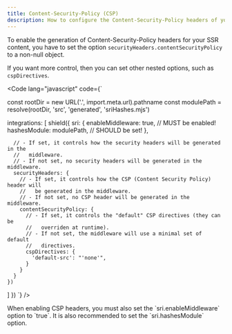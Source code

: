```yaml
---
title: Content-Security-Policy (CSP)
description: How to configure the Content-Security-Policy headers of your website with Astro-Shield
---
```



To enable the generation of Content-Security-Policy headers for your SSR
content, you have to set the option `securityHeaders.contentSecurityPolicy` to
a non-null object.

If you want more control, then you can set other nested options, such as
`cspDirectives`.

<Code
    lang="javascript"
    code={`


const rootDir = new URL('.', import.meta.url).pathname
const modulePath = resolve(rootDir, 'src', 'generated', 'sriHashes.mjs')

  integrations: [
    shield({
      sri: {
        enableMiddleware: true,   // MUST be enabled!
        hashesModule: modulePath, // SHOULD be set!
      },

      // - If set, it controls how the security headers will be generated in the
      //   middleware.
      // - If not set, no security headers will be generated in the middleware.
      securityHeaders: {
        // - If set, it controls how the CSP (Content Security Policy) header will
        //   be generated in the middleware.
        // - If not set, no CSP header will be generated in the middleware.
        contentSecurityPolicy: {
          // - If set, it controls the "default" CSP directives (they can be
          //   overriden at runtime).
          // - If not set, the middleware will use a minimal set of default
          //   directives.
          cspDirectives: {
            'default-src': "'none'",
          }
        }
      }
    })
  ]
})
`}
/>

<Aside type="caution">
  When enabling CSP headers, you must also set the `sri.enableMiddleware` option
  to `true`. It is also recommended to set the `sri.hashesModule` option.
</Aside>
